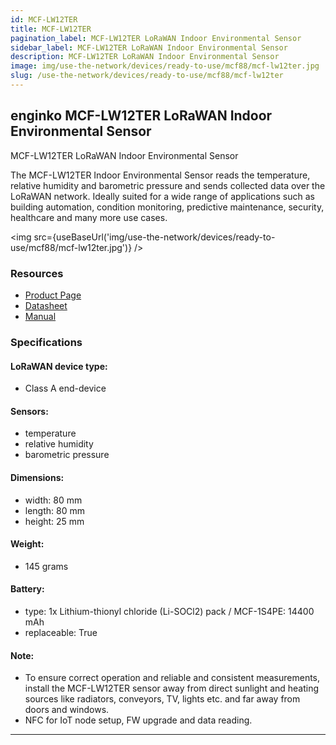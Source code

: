 ```yaml
---
id: MCF-LW12TER
title: MCF-LW12TER
pagination_label: MCF-LW12TER LoRaWAN Indoor Environmental Sensor
sidebar_label: MCF-LW12TER LoRaWAN Indoor Environmental Sensor
description: MCF-LW12TER LoRaWAN Indoor Environmental Sensor
image: img/use-the-network/devices/ready-to-use/mcf88/mcf-lw12ter.jpg
slug: /use-the-network/devices/ready-to-use/mcf88/mcf-lw12ter
---
```



## enginko MCF-LW12TER LoRaWAN Indoor Environmental Sensor

MCF-LW12TER LoRaWAN Indoor Environmental Sensor

The MCF-LW12TER Indoor Environmental Sensor reads the temperature, relative humidity and barometric pressure
and sends collected data over the LoRaWAN network. Ideally suited for a wide range of applications
such as building automation, condition monitoring, predictive maintenance, security, healthcare and many more use cases.

<img src={useBaseUrl('img/use-the-network/devices/ready-to-use/mcf88/mcf-lw12ter.jpg')} />

### Resources

- [Product Page](https://enginko.com/en/solutions/indoor-environmental-sensor-mcf-lw12ter/)
- [Datasheet](https://enginko.com/wp-content/uploads/2020/09/MCF-LW12TER.pdf)
- [Manual](https://www.enginko.com/support/doku.php?id=manual_mcf-lw12ter)

### Specifications

#### LoRaWAN device type:
- Class A end-device

#### Sensors:

- temperature
- relative humidity
- barometric pressure

#### Dimensions:

- width: 80 mm
- length: 80 mm
- height: 25 mm

#### Weight:

- 145 grams

#### Battery:

- type: 1x Lithium-thionyl chloride (Li-SOCl2) pack / MCF-1S4PE: 14400 mAh
- replaceable: True

#### Note:

- To ensure correct operation and reliable and consistent measurements, install the MCF-LW12TER sensor away from direct sunlight and heating sources like radiators, conveyors, TV, lights etc. and far away from doors and windows.
- NFC for IoT node setup, FW upgrade and data reading.

---
